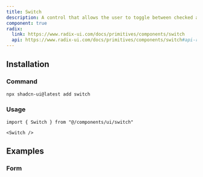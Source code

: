 ```yaml
---
title: Switch
description: A control that allows the user to toggle between checked and not checked.
component: true
radix:
  link: https://www.radix-ui.com/docs/primitives/components/switch
  api: https://www.radix-ui.com/docs/primitives/components/switch#api-reference
---
```


<ComponentPreview name="switch-demo" />

## Installation

<Steps>

### Command

```bash
npx shadcn-ui@latest add switch
```

### Usage

```tsx
import { Switch } from "@/components/ui/switch"
```

```tsx
<Switch />
```

</Steps>

## Examples

### Form

<ComponentPreview name="switch-form" />
